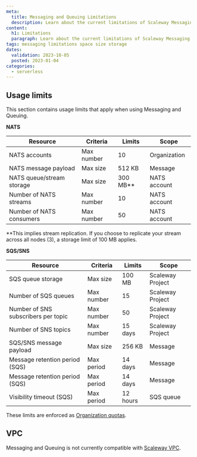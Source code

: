 ```yaml
---
meta:
  title: Messaging and Queuing Limitations
  description: Learn about the current limitations of Scaleway Messaging and Queuing
content:
  h1: Limitations
  paragraph: Learn about the current limitations of Scaleway Messaging and Queuing
tags: messaging limitations space size storage
dates:
  validation: 2023-10-05
  posted: 2023-01-04
categories:
  - serverless
---
```


## Usage limits

This section contains usage limits that apply when using Messaging and Queuing.

**NATS**

| Resource                                       | Criteria   | Limits   | Scope        |
|------------------------------------------------|------------|----------|--------------|
| NATS accounts                                  | Max number | 10       | Organization |
| NATS message payload                           | Max size   | 512 KB   | Message      |
| NATS queue/stream storage                      | Max size   | 300 MB** | NATS account |
| Number of NATS streams                         | Max number | 10       | NATS account |
| Number of NATS consumers                       | Max number | 50       | NATS account |

**This implies stream replication. If you choose to replicate your stream across all nodes (3), a storage limit of 100 MB applies.

**SQS/SNS**

| Resource                                       | Criteria   | Limits   | Scope            |
|------------------------------------------------|------------|----------|------------------|
| SQS queue storage                              | Max size   | 100 MB   | Scaleway Project |
| Number of SQS queues                           | Max number | 15       | Scaleway Project |
| Number of SNS subscribers per topic            | Max number | 50       | Scaleway Project |
| Number of SNS topics                           | Max number | 15 days  | Scaleway Project |
| SQS/SNS message payload                        | Max size   | 256 KB   | Message          |
| Message retention period (SQS)                 | Max period | 14 days  | Message          |
| Message retention period (SQS)                 | Max period | 14 days  | Message          |
| Visibility timeout (SQS)                       | Max period | 12 hours | SQS queue        |


These limits are enforced as [Organization quotas](/console/my-account/reference-content/organization-quotas/).

## VPC

Messaging and Queuing is not currently compatible with [Scaleway VPC](https://www.scaleway.com/en/docs/network/vpc/quickstart/).